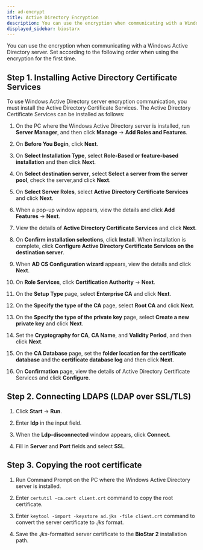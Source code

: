 ```yaml
---
id: ad-encrypt
title: Active Directory Encryption
description: You can use the encryption when communicating with a Windows Active Directory server.
displayed_sidebar: biostarx
---
```


You can use the encryption when communicating with a Windows Active Directory server. Set according to the following order when using the encryption for the first time.

## Step 1. Installing Active Directory Certificate Services

To use Windows Active Directory server encryption communication, you must install the Active Directory Certificate Services. The Active Directory Certificate Services can be installed as follows:

1. On the PC where the Windows Active Directory server is installed, run **Server Manager**, and then click **Manage** → **Add Roles and Features**.

2. On **Before You Begin**, click **Next**.

3. On **Select Installation Type**, select **Role-Based or feature-based installation** and then click **Next**.

4. On **Select destination server**, select **Select a server from the server pool**, check the server,and click **Next**.

5. On **Select Server Roles**, select **Active Directory Certificate Services** and click **Next**.

6. When a pop-up window appears, view the details and click **Add Features** → **Next**.

7. View the details of **Active Directory Certificate Services** and click **Next**.

8. On **Confirm installation selections**, click **Install**. When installation is complete, click **Configure Active Directory Certificate Services on the destination server**.

9. When **AD CS Configuration wizard** appears, view the details and click **Next**.

10. On **Role Services**, click **Certification Authority** → **Next**.

11. On the **Setup Type** page, select **Enterprise CA** and click **Next**.

12. On the **Specify the type of the CA** page, select **Root CA** and click **Next**.

13. On the **Specify the type of the private key** page, select **Create a new private key** and click **Next**.

14. Set the **Cryptography for CA**, **CA Name**, and **Validity Period**, and then click **Next**.

15. On the **CA Database** page, set the **folder location for the certificate database** and the **certificate database log** and then click **Next**.

16. On **Confirmation** page, view the details of Active Directory Certificate Services and click **Configure**.

## Step 2. Connecting LDAPS (LDAP over SSL/TLS)

1. Click **Start** → **Run**.

2. Enter **ldp** in the input field.

3. When the **Ldp-disconnected** window appears, click **Connect**.

4. Fill in **Server** and **Port** fields and select **SSL**.

## Step 3. Copying the root certificate

1. Run Command Prompt on the PC where the Windows Active Directory server is installed.

2. Enter `certutil -ca.cert client.crt` command to copy the root certificate.

3. Enter `keytool -import -keystore ad.jks -file client.crt` command to convert the server certificate to *.jks* format.

4. Save the *.jks*-formatted server certificate to the **BioStar 2** installation path.
